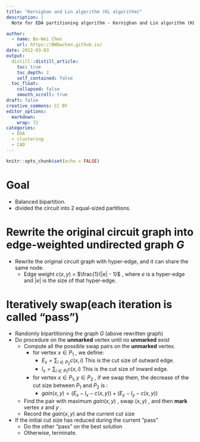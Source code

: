 ```yaml
---
title: "Kernighan and Lin algorithm (KL algorithm)"
description: |
  Note for EDA partitioning algorithm - Kernighan and Lin algorithm (KL algorithm)

author:
  - name: Bo-Wei Chen
    url: https://BWbwchen.github.io/
date: 2022-03-03
output:
  distill::distill_article:
    toc: true
    toc_depth: 2
    self_contained: false
  toc_float: 
    collapsed: false
    smooth_scroll: true
draft: false
creative_commons: CC BY
editor_options: 
  markdown: 
    wrap: 72
categories:
  - EDA
  - clustering
  - CAD
---
```



```r
knitr::opts_chunk$set(echo = FALSE)
```

# Goal
- Balanced bipartition.
- divided the circuit into 2 equal-sized partitions.

# Rewrite the original circuit graph into edge-weighted undirected graph $G$
- Rewrite the original circuit graph with hyper-edge, and it can share the same node.
	- Edge weight $c(x, y)$ = $\frac{1}{|e| - 1}$ , where $e$ is a hyper-edge and $|e|$ is the size of that hyper-edge.

# Iteratively swap(each iteration is called "pass")
- Randomly bipartitioning the graph $G$ (above rewritten graph)
- Do procedure on the **unmarked** vertex until no **unmarked** exist
	- Compute all the possible swap pairs on the **unmarked** vertex.
		- for vertex $x \in P_1$ , we define:
			- $E_x = \sum_{i \in P_2} c(x, i)$ This is the cut size of outward edge.
			- $I_x = \sum_{i \in P_1} c(x, i)$ This is the cut size of inward edge.
		- for vertex $x \in P_1, y \in P_2$ , if we swap them, the decrease of the cut size between $P_1$ and $P_2$ is :
			- $gain(x, y) = (E_x - I_x - c(x, y)) + (E_y - I_y - c(x, y))$
	- Find the pair with maximum $gain(x, y)$ , swap $(x, y)$ , and then **mark** vertex $x$ and $y$ .
	- Record the $gain(x, y)$ and the current cut size
- If the initial cut size has reduced during the current "pass"
	- Do the other "pass" on the best solution
	- Otherwise, terminate.
